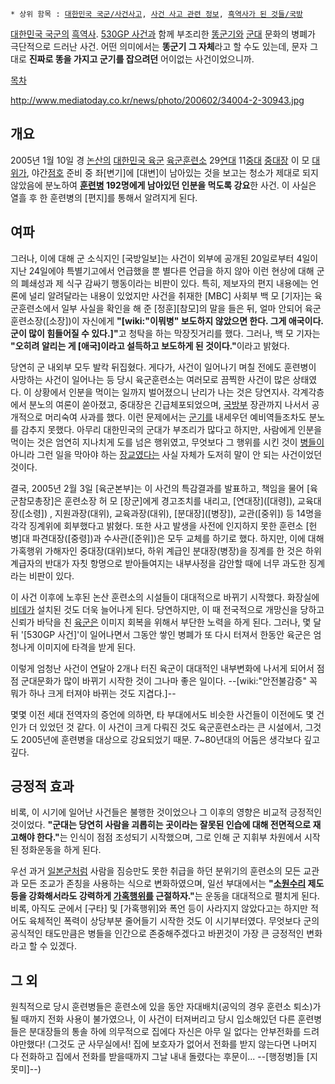  * 상위 함목 : [[대한민국 국군/사건사고]], [[사건 사고 관련 정보]], [[흑역사가 된 것들/국방]]

[[대한민국 국군]]의 [[흑역사]]. [[530GP 사건]]과 함께 부조리한 [[똥군기]]와 [[군대]] 문화의 병폐가 극단적으로 드러난 사건. 어떤 의미에서는 '''똥군기 그 자체'''라고 할 수도 있는데, 문자 그대로 '''진짜로 똥을 가지고 군기를 잡으려던''' 어이없는 사건이었으니까.

[[목차]]

http://www.mediatoday.co.kr/news/photo/200602/34004-2-30943.jpg

== 개요 ==
2005년 1월 10일 경 [[논산]]의 [[대한민국 육군]] [[육군훈련소]] 29[[연대]] 11[[중대]] [[중대장]] 이 모 [[대위]]가, 야간[[점호]] 준비 중 좌[변기]에 [대변]이 남아있는 것을 보고는 청소가 제대로 되지 않았음에 분노하여 '''[[훈련병]] 192명에게 남아있던 인분을 먹도록 강요'''한 사건. 이 사실은 열흘 후 한 훈련병의 [편지]를 통해서 알려지게 된다.

== 여파 ==
그러나, 이에 대해 군 소식지인 [국방일보]는 사건이 외부에 공개된 20일로부터 4일이 지난 24일에야 특별기고에서 언급했을 뿐 별다른 언급을 하지 않아 이런 현상에 대해 군의 폐쇄성과 제 식구 감싸기 행동이라는 비판이 있다. 특히, 제보자의 편지 내용에는 언론에 널리 알려달라는 내용이 있었지만 사건을 취재한 [MBC] 사회부 백 모 [기자]는 육군훈련소에서 일부 사실을 확인을 해 준 [정훈][참모]의 말을 들은 뒤, 얼마 안되어 육군훈련소장([소장])이 자신에게 '''"[wiki:"이뭐병" 보도하지 않았으면 한다. 그게 애국이다. 군이 많이 힘들어질 수 있다.]"'''고 청탁을 하는 막장짓거리를 했다. 그러나, 백 모 기자는 '''"오히려 알리는 게 [애국]이라고 설득하고 보도하게 된 것이다."'''이라고 밝혔다.

당연히 군 내외부 모두 발칵 뒤집혔다. 게다가, 사건이 일어나기 며칠 전에도 훈련병이 사망하는 사건이 일어나는 등 당시 육군훈련소는 여러모로 끔찍한 사건이 많은 상태였다. 이 상황에서 인분을 먹이는 일까지 벌어졌으니 난리가 나는 것은 당연지사. 각계각층에서 분노의 여론이 쏟아졌고, 중대장은 긴급체포되었으며, [[국방부]] 장관까지 나서서 공개적으로 머리숙여 사과를 했다. 이런 문제에서는 [[군기]]를 내세우던 예비역들조차도 분노를 감추지 못했다. 아무리 대한민국의 군대가 부조리가 많다고 하지만, 사람에게 인분을 먹이는 것은 엄연히 지나치게 도를 넘은 행위였고, 무엇보다 그 행위를 시킨 것이 [[병]]들이 아니라 그런 일을 막아야 하는 [[장교]]였다는 사실 자체가 도저히 말이 안 되는 사건이었던 것이다.

결국, 2005년 2월 3일 [육군본부]는 이 사건의 특감결과를 발표하고, 책임을 물어 [육군참모총장]은 훈련소장 허 모 [장군]에게 경고조치를 내리고, [연대장]([대령]), 교육대장([소령]) , 지원과장(대위), 교육과장(대위), [분대장]([병장]), 교관([중위]) 등 14명을 각각 징계위에 회부했다고 밝혔다. 또한 사고 발생을 사전에 인지하지 못한 훈련소 [헌병]대 파견대장([중령])과 수사관([준위])은 모두 교체를 하기로 했다. 하지만, 이에 대해 가혹행위 가해자인 중대장(대위)보다, 하위 계급인 분대장(병장)을 징계를 한 것은 하위 계급자의 반대가 자칫 항명으로 받아들여지는 내부사정을 감안할 때에 너무 과도한 징계라는 비판이 있다.

이 사건 이후에 노후된 논산 훈련소의 시설들이 대대적으로 바뀌기 시작했다. 화장실에 [[비데]]가 설치된 것도 더욱 늘어나게 된다. 당연하지만, 이 때 전국적으로 개망신을 당하고 신뢰가 바닥을 친 [[육군]]은 이미지 회복을 위해서 부단한 노력을 하게 된다. 그러나, 몇 달 뒤 '[530GP 사건]'이 일어나면서 그동안 쌓인 병폐가 또 다시 터져서 한동안 육군은 엄청나게 이미지에 타격을 받게 된다.

이렇게 엄청난 사건이 연달아 2개나 터진 육군이 대대적인 내부변화에 나서게 되어서 점점 군대문화가 많이 바뀌기 시작한 것이 그나마 좋은 일이다. --[wiki:"안전불감증" 꼭 뭐가 하나 크게 터져야 바뀌는 것도 지겹다.]--

몇몇 이전 세대 전역자의 증언에 의하면, 타 부대에서도 비슷한 사건들이 이전에도 몇 건인가 더 있었던 것 같다. 이 사건이 크게 다뤄진 것도 육군훈련소라는 큰 시설에서, 그것도 2005년에 훈련병을 대상으로 강요되었기 때문. 7~80년대의 어둠은 생각보다 깊고 깊다.

== 긍정적 효과 ==
비록, 이 시기에 일어난 사건들은 불행한 것이었으나 그 이후의 영향은 비교적 긍정적인 것이었다. '''"군대는 당연히 사람을 괴롭히는 곳이라는 잘못된 인습에 대해 전면적으로 재고해야 한다."'''는 인식이 점점 조성되기 시작했으며, 그로 인해 군 지휘부 차원에서 시작된 정화운동을 하게 된다. 

우선 과거 [[일본군]]처럼 사람을 짐승만도 못한 취급을 하던 분위기의 훈련소의 모든 교관과 모든 조교가 존칭을 사용하는 식으로 변화하였으며, 일선 부대에서는 '''"[[소원수리]] 제도 등을 강화해서라도 강력하게 [[가혹행위]]를 근절하자."'''는 운동을 대대적으로 펼치게 된다. 비록, 아직도 군에서 [구타] 및 [가혹행위]와 폭언 등이 사라지지 않았다고는 하지만 적어도 육체적인 폭력이 상당부분 줄어들기 시작한 것도 이 시기부터였다. 무엇보다 군의 공식적인 태도만큼은 병들을 인간으로 존중해주겠다고 바뀐것이 가장 큰 긍정적인 변화라고 할 수 있겠다.

== 그 외 ==
원칙적으로 당시 훈련병들은 훈련소에 있을 동안 자대배치(공익의 경우 훈련소 퇴소)가 될 때까지 전화 사용이 불가였으나, 이 사건이 터져버리고 당시 입소해있던 다른 훈련병들은 분대장들의 통솔 하에 의무적으로 집에다 자신은 아무 일 없다는 안부전화를 드려야만했다! (그것도 군 사무실에서! 집에 보호자가 없어서 전화를 받지 않는다면 나머지 다 전화하고 집에서 전화를 받을때까지 그날 내내 돌렸다는 후문이... --[행정병]들 [지못미]--)
